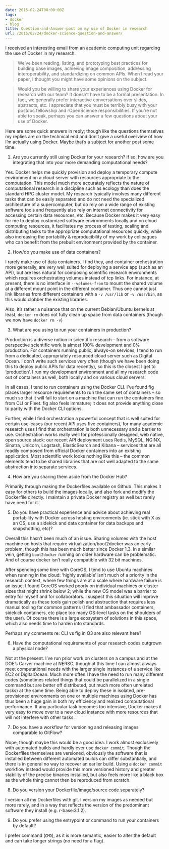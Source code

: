 ```yaml
---
date: 2015-02-24T00:00:00Z
tags:
- docker
- blog
title: Question-and-Answer-post on my use of Docker in research
url: /2015/02/24/docker-science-question-and-answer/
---
```


I received an interesting email from an academic computing unit regarding the use of Docker in my research:

> We’ve been reading, listing, and prototyping best practices for building base images, achieving image composition, addressing interoperability, and standardizing on common APIs. When I read your paper, I thought you might have some opinions on the subject. 

> Would you be willing to share your experiences using Docker for research with our team? It doesn’t have to be a formal presentation. In fact, we generally prefer interactive conversations over slides, abstracts, etc. I appreciate that you must be terribly busy with your postdoc fellowship and rOpenScience responsibilities. If you’re not able to speak, perhaps you can answer a few questions about your use of Docker.

Here are some quick answers in reply; though like the questions themselves my replies are on the technical end and don't give a useful overview of how I'm actually using Docker.  Maybe that's a subject for another post some time.  


1.  Are you currently still using Docker for your research? If so, how are you integrating that into your more demanding computational needs? 

Yes. Docker helps me quickly provision and deploy a temporary compute environment on a cloud server with resources appropriate to the computation. This model much more accurately reflects the nature of computational research in a discipline such as ecology than does the standard HPC cluster model.  My research typically involves many different tasks that can be easily separated and do not need the specialized architecture of a supercomputer, but do rely on a wide range of existing software tools and frequently also rely on internet connectivity for accessing certain data resources, etc.  Because Docker makes it very easy for me to deploy customized software environments locally and on cloud computing resources, it facilitates my process of testing, scaling and distributing tasks to the appropriate computational resources quickly, while also increasing the portability & reproducibility of my work by colleagues who can benefit from the prebuilt environment provided by the container.  

2. How/do you make use of data containers? 

I rarely make use of data containers. I find they, and container orchestration more generally, are very well suited for deploying a service app (such as an API), but are less natural for composing scientific research environments which requires orchestrating volumes instead of tcp links. For instance, at present, there is no interface in `--volumes-from` to mount the shared volume at a different mount point in the different container.  Thus one cannot just link libraries from different containers with a `-v /usr/lib` or `-v /usr/bin`, as this would clobber the existing libraries. 

Also, it's rather a nuisance that on the current Debian/Ubuntu kernels at least, `docker rm` does not fully clean up space from data containers (though we now have `docker rm -v`)


3. What are you using to run your containers in production?

Production is a diverse notion in scientific research -- from a software perspective scientific work is almost 100% development and 0% production. For containers running public, always-on services, I tend to run from a dedicated, appropriately resourced cloud server such as Digital Ocean. I don't write such services very often (though we have been doing this to deploy public APIs for data recently), so this is the closest I get to 'production'.  I run my development environment and all my research code out of containers as well, both locally and on various cloud servers. 

In all cases, I tend to run containers using the Docker CLI.  I've found fig places larger resource requirements to run the same set of containers -- so much so that it will fail to start on a machine that can run the containers fine from CLI or Fleet. fig also feels immature; it does not provide anything close to parity with the Docker CLI options. 

Further, while I find orchestration a powerful concept that is well suited for certain use-cases (our recent API uses five containers), for many academic research uses I find that orchestration is both unnecessary and a barrier to use. Orchestration works really well for professionally designed, web native, open source stack: our recent API deployment uses Redis, MySQL, NGINX, Sinatra, Unicorn, Logstash, ElasticSearch and Kibana -- services that are all readily composed from official Docker containers into an existing application. Most scientific work looks nothing like this -- the common elements tend to be shared libraries that are not well adapted to the same abstraction into separate services.

4. How are you sharing them aside from the Docker Hub?

Primarily through making the Dockerfiles available on Github.  This makes it easy for others to build the images locally, and also fork and modify the Dockerfile directly. I maintain a private Docker registry as well but rarely have need for it. 

5. Do you have practical experience and advice about achieving real portability with Docker across hosting environments (ie. stick with X as an OS, use a sidekick and data container for data backups and snapshotting, etc)?

Overall this hasn't been much of an issue.  Sharing volumes with the host machine on hosts that require virtualization/boot2docker was an early problem, though this has been much better since Docker 1.3. In a similar vein, getting `boot2docker` running on older hardware can be problematic.  And of course docker isn't really compatible with 32 bit machines. 

After spending some time with CoreOS, I tend to use Ubuntu machines when running in the cloud: 'highly available' isn't much of a priority in the research context, where few things are at a scale where hardware failure is an issue. I found CoreOS worked poorly on individual machines or cluster sizes that might shrink below 2; while the new OS model was a barrier to entry for myself and for collaborators. I suspect this situation will improve dramatically as these tools gain polish and abstraction that requires less manual tooling for common patterns (I find that ambassador containers, sidekick containers, etc place too many OS-level tasks on the shoulders of the user). Of course there is a large ecosystem of solutions in this space, which also needs time to harden into standards.

Perhaps my comments re: CLI vs fig in Q3 are also relevant here?


6. Have the computational requirements of your research codes outgrown a physical node? 

Not at the present.  I've run prior work on clusters on a campus and at the DOE's Carver machine at NERSC, though at this time I can almost always meet computational needs with the larger single instances of a service like EC2 or DigitalOcean.  Much more often I have the need to run many different codes (sometimes related things that could be parallelized in a single command but are better off distributed, but much more often unrelated tasks) at the same time.  Being able to deploy these in isolated, pre-provisioned environments on one or multiple machines using Docker has thus been a huge gain in both my efficiency and realized computational performance.  If any particular task becomes too intensive, Docker makes it very easy to move over to a new cloud instance with more resources that will not interfere with other tasks.

7. Do you have a workflow for versioning and releasing images comparable to GitFlow?

Nope, though maybe this would be a good idea. I work almost exclusively with automated builds and hardly ever use `docker commit`. Though the Dockerfiles themselves are versioned, obviously the software that is installed between different automated builds can differ substantially, and there is in general no way to recover an earlier build. Using a `docker commit` workflow instead would provide this more versioned history and greater stability of the precise binaries installed, but also feels more like a black box as the whole thing cannot then be reproduced from scratch.  

8. Do you version your Dockerfile/image/source code separately?

I version all my Dockerfiles with git. I version my images as needed but more rarely, and in a way that reflects the version of the predominant software they install (e.g. r-base:3.1.2).  

9. Do you prefer using the entrypoint or command to run your containers by default?

I prefer command (`CMD`), as it is more semantic, easier to alter the default and can take longer strings (no need for a flag).

